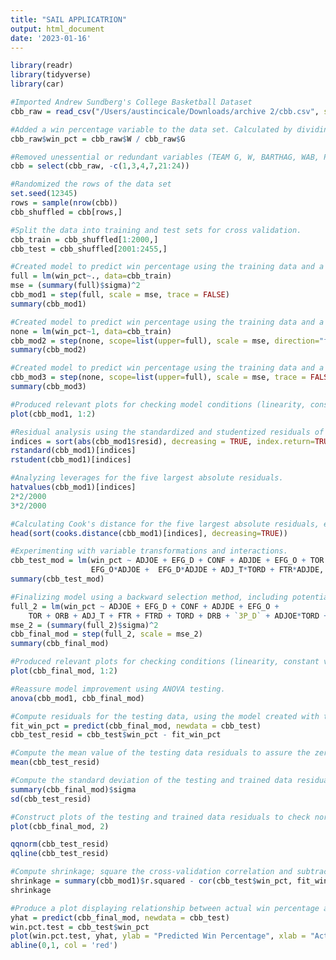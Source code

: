 ```yaml
---
title: "SAIL APPLICATRION"
output: html_document
date: '2023-01-16'
---
```



```r
library(readr)
library(tidyverse)
library(car)
```

```r
#Imported Andrew Sundberg's College Basketball Dataset
cbb_raw = read_csv("/Users/austincicale/Downloads/archive 2/cbb.csv", show_col_types = FALSE)

#Added a win percentage variable to the data set. Calculated by dividing games played by games won.
cbb_raw$win_pct = cbb_raw$W / cbb_raw$G

#Removed unessential or redundant variables (TEAM G, W, BARTHAG, WAB, POSTSEASON, SEED, YEAR)
cbb = select(cbb_raw, -c(1,3,4,7,21:24))
```

```r
#Randomized the rows of the data set
set.seed(12345)
rows = sample(nrow(cbb))
cbb_shuffled = cbb[rows,]

#Split the data into training and test sets for cross validation.
cbb_train = cbb_shuffled[1:2000,]
cbb_test = cbb_shuffled[2001:2455,]
```

```r
#Created model to predict win percentage using the training data and a backward selection method.
full = lm(win_pct~., data=cbb_train)
mse = (summary(full)$sigma)^2
cbb_mod1 = step(full, scale = mse, trace = FALSE)
summary(cbb_mod1)
```

```r
#Created model to predict win percentage using the training data and a forward selection method.
none = lm(win_pct~1, data=cbb_train)
cbb_mod2 = step(none, scope=list(upper=full), scale = mse, direction="forward", trace = FALSE)
summary(cbb_mod2) 
```

```r
#Created model to predict win percentage using the training data and a stepwise selection method.
cbb_mod3 = step(none, scope=list(upper=full), scale = mse, trace = FALSE)
summary(cbb_mod3)
```

```r
#Produced relevant plots for checking model conditions (linearity, constant variance, and normality)
plot(cbb_mod1, 1:2)
```

```r
#Residual analysis using the standardized and studentized residuals of the five largest absolute residuals.
indices = sort(abs(cbb_mod1$resid), decreasing = TRUE, index.return=TRUE)$ix[1:5]
rstandard(cbb_mod1)[indices]
rstudent(cbb_mod1)[indices]
```

```r
#Analyzing leverages for the five largest absolute residuals.
hatvalues(cbb_mod1)[indices] 
2*2/2000
3*2/2000
```

```r
#Calculating Cook's distance for the five largest absolute residuals, estimating the influence of these points.
head(sort(cooks.distance(cbb_mod1)[indices], decreasing=TRUE))
```

```r
#Experimenting with variable transformations and interactions.
cbb_test_mod = lm(win_pct ~ ADJOE + EFG_D + CONF + ADJDE + EFG_O + TOR + ORB + ADJ_T + FTR + FTRD + TORD + DRB + `3P_D` + ADJOE*TORD + 
                  EFG_O*ADJOE +  EFG_D*ADJDE + ADJ_T*TORD + FTR*ADJDE, data = cbb_train)
summary(cbb_test_mod)
```

```r
#Finalizing model using a backward selection method, including potential variable interactions selected in cbb_test_mod. 
full_2 = lm(win_pct ~ ADJOE + EFG_D + CONF + ADJDE + EFG_O + 
    TOR + ORB + ADJ_T + FTR + FTRD + TORD + DRB + `3P_D` + ADJOE*TORD + EFG_O*ADJOE + EFG_D*ADJDE + ADJ_T*TORD + FTR*ADJDE, data=cbb_train)
mse_2 = (summary(full_2)$sigma)^2
cbb_final_mod = step(full_2, scale = mse_2)
summary(cbb_final_mod)
```

```r
#Produced relevant plots for checking conditions (linearity, constant variance, and normality) of the final model.
plot(cbb_final_mod, 1:2)
```

```r
#Reassure model improvement using ANOVA testing.
anova(cbb_mod1, cbb_final_mod)
```

```r
#Compute residuals for the testing data, using the model created with the training data.
fit_win_pct = predict(cbb_final_mod, newdata = cbb_test)
cbb_test_resid = cbb_test$win_pct - fit_win_pct
```


```r
#Compute the mean value of the testing data residuals to assure the zero mean condition is being upheld.
mean(cbb_test_resid)
```

```r
#Compute the standard deviation of the testing and trained data residuals to check variability condition.
summary(cbb_final_mod)$sigma
sd(cbb_test_resid)
```

```r
#Construct plots of the testing and trained data residuals to check normality condition.
plot(cbb_final_mod, 2)

qqnorm(cbb_test_resid)
qqline(cbb_test_resid)
```

```r
#Compute shrinkage; square the cross-validation correlation and subtract it from the multiple R squared of the training sample.
shrinkage = summary(cbb_mod1)$r.squared - cor(cbb_test$win_pct, fit_win_pct)^2 
shrinkage
```

```r
#Produce a plot displaying relationship between actual win percentage and predicted win percentage.
yhat = predict(cbb_final_mod, newdata = cbb_test)
win.pct.test = cbb_test$win_pct
plot(win.pct.test, yhat, ylab = "Predicted Win Percentage", xlab = "Actual Win Percentage")
abline(0,1, col = 'red')
```

